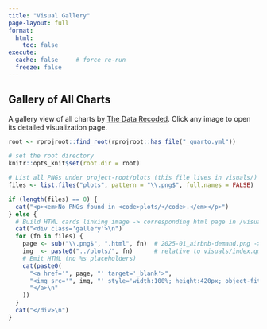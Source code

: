 ```yaml
---
title: "Visual Gallery"
page-layout: full
format:
  html:
    toc: false
execute:
  cache: false     # force re-run
  freeze: false
---
```


## Gallery of All Charts

A gallery view of all charts by [The Data Recoded](https://x.com/TheDataDecoded). Click any image to open its detailed visualization page.

```r
root <- rprojroot::find_root(rprojroot::has_file("_quarto.yml"))
```

```r
# set the root directory
knitr::opts_knit$set(root.dir = root)

# List all PNGs under project-root/plots (this file lives in visuals/)
files <- list.files("plots", pattern = "\\.png$", full.names = FALSE)

if (length(files) == 0) {
  cat("<p><em>No PNGs found in <code>plots/</code>.</em></p>")
} else {
  # Build HTML cards linking image -> corresponding html page in /visuals/
  cat("<div class='gallery'>\n")
  for (fn in files) {
    page <- sub("\\.png$", ".html", fn)  # 2025-01_airbnb-demand.png -> 2025-01_airbnb-demand.html
    img  <- paste0("../plots/", fn)      # relative to visuals/index.qmd
    # Emit HTML (no %s placeholders)
    cat(paste0(
      "<a href='", page, "' target='_blank'>",
      "<img src='", img, "' style='width:100%; height:420px; object-fit:contain; margin-bottom:1em; border-radius:12px; box-shadow:0 2px 6px rgba(0,0,0,0.2);'>",
      "</a>\n"
    ))
  }
  cat("</div>\n")
}
```